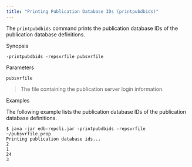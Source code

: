 ```yaml
---
title: "Printing Publication Database IDs (printpubdbids)"
---
```


<div id="printing_pub_db_id" class="registered_link"></div>


The `printpubdbids` command prints the publication database IDs of the publication database definitions.

Synopsis

`-printpubdbids -repsvrfile pubsvrfile`

Parameters

`pubsvrfile`

> The file containing the publication server login information.

Examples

The following example lists the publication database IDs of the publication database definitions.

``` text
$ java -jar edb-repcli.jar -printpubdbids -repsvrfile ~/pubsvrfile.prop
Printing publication database ids...
2
1
24
3
```
